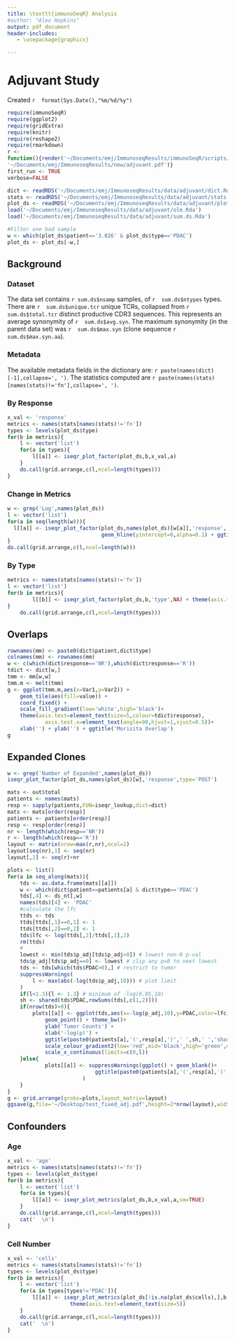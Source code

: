 ```yaml
---
title: \texttt{immunoSeqR} Analysis
#author: "Alex Hopkins"
output: pdf_document
header-includes:
   - \usepackage{graphicx}

---
```

# Adjuvant Study
Created `r  format(Sys.Date(),"%m/%d/%y")`

```r
require(immunoSeqR)
require(ggplot2)
require(gridExtra)
require(knitr)
require(reshape2)
require(rmarkdown)
r <- 
function(){render('~/Documents/emj/ImmunoseqResults/immunoSeqR/scripts/rmd/adjuvant.Rmd',output_file=
'~/Documents/emj/ImmunoseqResults/new/adjuvant.pdf')}
first_run <- TRUE
verbose=FALSE

```
```r
dict <- readRDS('~/Documents/emj/ImmunoseqResults/data/adjuvant/dict.Rds')
stats <- readRDS('~/Documents/emj/ImmunoseqResults/data/adjuvant/stats.Rds')
plot_ds <- readRDS('~/Documents/emj/ImmunoseqResults/data/adjuvant/plot_ds.Rds')
load('~/Documents/emj/ImmunoseqResults/data/adjuvant/olm.Rda')
load('~/Documents/emj/ImmunoseqResults/data/adjuvant/sum.ds.Rda')

#Filter one bad sample
w <- which(plot_ds$patient=='3.026' & plot_ds$type=='PDAC')
plot_ds <- plot_ds[-w,]
```


## Background
\includegraphics[width=\textwidth]{/home/ahopkins/Documents/emj/figures/J9988_timeline.pdf}

### Dataset
The data set contains `r sum.ds$nsamp` samples, of `r  sum.ds$ntypes` types.
There are `r  sum.ds$unique.tcr` unique TCRs, collapsed from `r  sum.ds$total.tcr` distinct
productive CDR3 sequences. This represents an average synonymity of `r  sum.ds$avg.syn`.
The maximum synonymity (in the parent data set) was `r  sum.ds$max.syn` (clone sequence `r
sum.ds$max.syn.aa `).\par


### Metadata  
The available metadata fields in the dictionary are: `r paste(names(dict)[-1],collapse=', ')`. The statistics computed are `r paste(names(stats)[names(stats)!='fn'],collapse=', ')`.

\clearpage


### By Response

```r
x_val <- 'response'
metrics <- names(stats[names(stats)!='fn'])
types <- levels(plot_ds$type)
for(b in metrics){
	l <- vector('list')
	for(a in types){
	    l[[a]] <- iseqr_plot_factor(plot_ds,b,x_val,a)
	}
	do.call(grid.arrange,c(l,ncol=length(types)))
}
```

\clearpage

### Change in Metrics

```r
w <- grep('Log',names(plot_ds))
l <- vector('list')
for(a in seq(length(w))){
  l[[a]] <- iseqr_plot_factor(plot_ds,names(plot_ds)[w[a]],'response','POST') +
                              geom_hline(yintercept=0,alpha=0.1) + ggtitle('PRE to POST')
}
do.call(grid.arrange,c(l,ncol=length(w)))
````
\clearpage

### By Type
```r
metrics <- names(stats[names(stats)!='fn'])
l <- vector('list')
for(b in metrics){
        l[[b]] <- iseqr_plot_factor(plot_ds,b,'type',NA) + theme(axis.text=element_text(size=5))
}
    do.call(grid.arrange,c(l,ncol=length(types)))

```
\clearpage

## Overlaps

```r
rownames(mm) <- paste0(dict$patient,dict$type)
colnames(mm) <- rownames(mm)
w <- c(which(dict$response=='NR'),which(dict$response=='R'))
tdict <- dict[w,]
tmm <- mm[w,w]
tmm.m <- melt(tmm)
g <- ggplot(tmm.m,aes(x=Var1,y=Var2)) +
    geom_tile(aes(fill=value)) +
    coord_fixed() +
    scale_fill_gradient(low='white',high='black')+
    theme(axis.text=element_text(size=5,colour=tdict$response),
            axis.text.x=element_text(angle=90,hjust=1,vjust=0.5))+
    xlab('') + ylab('') + ggtitle('Morisita Overlap')
g
```
\clearpage

## Expanded Clones
```r
w <- grep('Number of Expanded',names(plot_ds))
iseqr_plot_factor(plot_ds,names(plot_ds)[w],'response',type='POST')

```
```r
mats <- out$total
patients <- names(mats)
resp <- sapply(patients,FUN=iseqr_lookup,dict=dict)
mats <- mats[order(resp)]
patients <- patients[order(resp)]
resp <- resp[order(resp)]
nr <- length(which(resp=='NR'))
r <- length(which(resp=='R'))
layout <- matrix(nrow=max(r,nr),ncol=2)
layout[seq(nr),1] <- seq(nr)
layout[,2] <- seq(r)+nr

plots <- list()
for(a in seq_along(mats)){
    tds <- as.data.frame(mats[[a]])
    w <- which(dict$patient==patients[a] & dict$type=='PDAC')
    tds[,4] <- ds_nt[,w]
    names(tds)[4] <- 'PDAC'
    #calculate the lfc
    ttds <- tds
    ttds[ttds[,1]==0,1] <- 1
    ttds[ttds[,2]==0,2] <- 1
    tds$lfc <- log(ttds[,2]/ttds[,1],2)
    rm(ttds)
    #
    lowest <- min(tds$p_adj[tds$p_adj>0]) # lowest non-0 p-val
    tds$p_adj[tds$p_adj==0] <- lowest # clip any p=0 to next lowest
    tds <- tds[which(tds$PDAC>0),] # restrict to tumor
    suppressWarnings(
        l <- max(abs(-log(tds$p_adj,10))) # plot limit
    )
    if(l<1.3){l <- 1.3} # minimum of -log(0.05,10)
    sh <- shared(tds$PDAC,rowSums(tds[,c(1,2)]))
    if(nrow(tds)>0){
        plots[[a]] <- ggplot(tds,aes(x=-log(p_adj,10),y=PDAC,color=lfc)) +
            geom_point() + theme_bw()+
            ylab('Tumor Counts') +
            xlab('-log(p)') +
            ggtitle(paste0(patients[a],'(',resp[a],')',' ',sh,' ','shared')) +
            scale_colour_gradient2(low='red',mid='black',high='green',midpoint=0)+
            scale_x_continuous(limits=c(0,l))
    }else{
			plots[[a]] <- suppressWarnings(ggplot() + geom_blank()+
							ggtitle(paste0(patients[a],'(',resp[a],')',' ',sh,' ','shared'))
						)
	}
}
g <- grid.arrange(grobs=plots,layout_matrix=layout)
ggsave(g,file='~/Desktop/test_fixed_adj.pdf',height=2*nrow(layout),width=8)
```

\clearpage

## Confounders

### Age

```r
x_val <- 'age'
metrics <- names(stats[names(stats)!='fn'])
types <- levels(plot_ds$type)
for(b in metrics){
    l <- vector('list')
    for(a in types){
        l[[a]] <- iseqr_plot_metrics(plot_ds,b,x_val,a,sm=TRUE)
    }
    do.call(grid.arrange,c(l,ncol=length(types)))
	cat('  \n')
}
```

### Cell Number

```r
x_val <- 'cells'
metrics <- names(stats[names(stats)!='fn'])
types <- levels(plot_ds$type)
for(b in metrics){
    l <- vector('list')
    for(a in types[types!='PDAC']){
        l[[a]] <- iseqr_plot_metrics(plot_ds[!is.na(plot_ds$cells),],b,x_val,a) + 
					theme(axis.text=element_text(size=5))
    }
    do.call(grid.arrange,c(l,ncol=length(types)))  
	cat('  \n')
}
```
